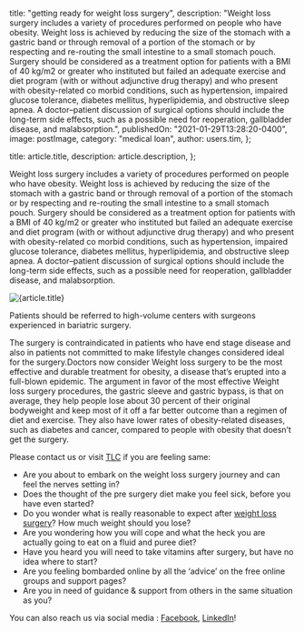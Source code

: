 
  title: "getting ready for weight loss surgery",
  description:
    "Weight loss surgery includes a variety of procedures performed on people who have obesity. Weight loss is achieved by reducing the size of the stomach with a gastric band or through removal of a portion of the stomach or by respecting and re-routing the small intestine to a small stomach pouch. Surgery should be considered as a treatment option for patients with a BMI of 40 kg/m2 or greater who instituted but failed an adequate exercise and diet program (with or without adjunctive drug therapy) and who present with obesity-related co morbid conditions, such as hypertension, impaired glucose tolerance, diabetes mellitus, hyperlipidemia, and obstructive sleep apnea. A doctor–patient discussion of surgical options should include the long-term side effects, such as a possible need for reoperation, gallbladder disease, and malabsorption.",
  publishedOn: "2021-01-29T13:28:20-0400",
  image: postImage,
  category: "medical loan",
  author: users.tim,
};

  title: article.title,
  description: article.description,
};


Weight loss surgery includes a variety of procedures performed on people who have obesity. Weight loss is achieved by reducing the size of the stomach with a gastric band or through removal of a portion of the stomach or by respecting and re-routing the small intestine to a small stomach pouch. Surgery should be considered as a treatment option for patients with a BMI of 40 kg/m2 or greater who instituted but failed an adequate exercise and diet program (with or without adjunctive drug therapy) and who present with obesity-related co morbid conditions, such as hypertension, impaired glucose tolerance, diabetes mellitus, hyperlipidemia, and obstructive sleep apnea. A doctor–patient discussion of surgical options should include the long-term side effects, such as a possible need for reoperation, gallbladder disease, and malabsorption.

<Image src={postImage} alt={article.title} />

Patients should be referred to high-volume centers with surgeons experienced in bariatric surgery.

The surgery is contraindicated in patients who have end stage disease and also in patients not committed to make lifestyle changes considered ideal for the surgery.Doctors now consider Weight loss surgery to be the most effective and durable treatment for obesity, a disease that’s erupted into a full-blown epidemic. The argument in favor of the most effective Weight loss surgery procedures, the gastric sleeve and gastric bypass, is that on average, they help people lose about 30 percent of their original bodyweight and keep most of it off a far better outcome than a regimen of diet and exercise. They also have lower rates of obesity-related diseases, such as diabetes and cancer, compared to people with obesity that doesn’t get the surgery.

Please contact us or visit [TLC](https://tlc.com.au/) if you are feeling same:

- Are you about to embark on the weight loss surgery journey and can feel the nerves setting in?
- Does the thought of the pre surgery diet make you feel sick, before you have even started?
- Do you wonder what is really reasonable to expect after [weight loss surgery](https://tlc.com.au/weight-loss-surgery-harmonal-changes/)? How much weight should you lose?
- Are you wondering how you will cope and what the heck you are actually going to eat on a fluid and puree diet?
- Have you heard you will need to take vitamins after surgery, but have no idea where to start?
- Are you feeling bombarded online by all the ‘advice’ on the free online groups and support pages?
- Are you in need of guidance & support from others in the same situation as you?

You can also reach us via social media : [Facebook](https://www.facebook.com/totallifestylecredit/), [LinkedIn](https://www.linkedin.com/company/tlc-total-lifestyle-credit/)!
